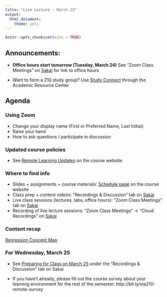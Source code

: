 ```yaml
---
title: "Live Lecture - March 23"
output: 
  html_document: 
    theme: yeti
---
```


```r
knitr::opts_chunk$set(echo = TRUE)
```

## Announcements: 

- **Office hours start tomorrow (Tuesday, March 24)** See "Zoom Class Meetings" on [Sakai](https://sakai.duke.edu) for link to office hours

- Want to form a 210 study group? Use [Study Connect](https://arc.duke.edu/study-connect) through the Academic Resource Center

## Agenda

### Using Zoom 
  - Change your display name (First or Preferred Name, Last Initial)
  - Raise your hand
  - How to ask questions / participate in discussion
  
### Updated course policies 

- See [Remote Learning Updates](https://www2.stat.duke.edu/courses/Spring20/sta210.001/covid-19-updates.html) on the course website

### Where to find info
  - Slides + assignments + course materials: [Schedule page](https://www2.stat.duke.edu/courses/Spring20/sta210.001/schedule.html) on the course website
  - Class prep + content videos: "Recordings & Discussion" tab on [Sakai](https://sakai.duke.edu)
  - Live class sessions (lectures, labs, office hours): "Zoom Class Meetings" tab on [Sakai](https://sakai.duke.edu)
  - Recording of live lecture sessions: "Zoom Class Meetings" -> "Cloud Recordings" on [Sakai](https://sakai.duke.edu)

### Content recap

[Regression Concept Map](regression-concept-map.pdf)


### For Wednesday, March 25

- See [Preparing for Class on March 25](https://sakai.duke.edu/portal/site/7910c7f6-38be-4607-865d-adf5b0156d4c/tool/162ed866-22a7-47f7-8021-ebd130edbf0a/discussionForum/message/dfViewThread) under the "Recordings & Discussion" tab on Sakai
 
- If you have't already, please fill out the course survey about your learning environment for the rest of the semester:  http://bit.ly/sta210-remote-survey


